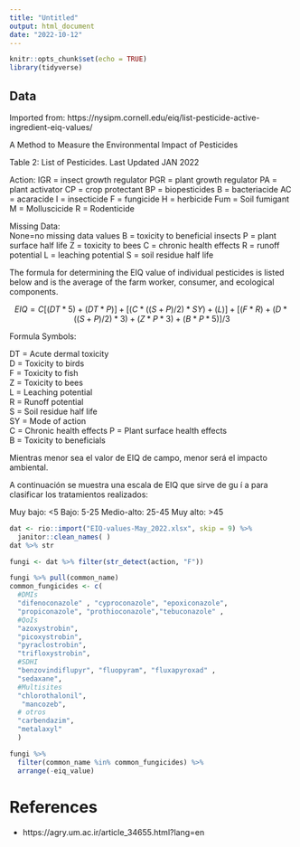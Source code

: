 ```yaml
---
title: "Untitled"
output: html_document
date: "2022-10-12"
---
```


```r
knitr::opts_chunk$set(echo = TRUE)
library(tidyverse)
```

## Data 

Imported from: https://nysipm.cornell.edu/eiq/list-pesticide-active-ingredient-eiq-values/

A Method to Measure the Environmental Impact of Pesticides

Table 2: List of Pesticides. Last Updated JAN 2022	

Action:	
IGR = insect growth regulator
PGR = plant growth regulator
PA = plant activator
CP = crop protectant
BP = biopesticides
B = bacteriacide
AC = acaracide
I = insecticide
F = fungicide
H = herbicide
Fum = Soil fumigant
M = Molluscicide 
R = Rodenticide


Missing Data:	
None=no missing data values
B = toxicity to beneficial insects
P = plant surface half life
Z = toxicity to bees
C = chronic health effects
R = runoff potential
L = leaching potential
S = soil residue half life

The formula for determining the EIQ value of individual pesticides is listed below and is the average of the farm worker, consumer, and ecological components.

$$ EIQ={C[(DT*5)+(DT*P)]+[(C*((S+P)/2)*SY)+(L)]+[(F*R)+(D*((S+P)/2)*3)+(Z*P*3)+(B*P*5)]}/3 $$

Formula Symbols:	

DT = Acute dermal toxicity  
D = Toxicity to birds  
F = Toxicity to fish  
Z = Toxicity to bees  
L = Leaching potential  
R = Runoff potential  
S = Soil residue half life  
SY = Mode of action  
C = Chronic health effects 
P = Plant surface health effects  
B = Toxicity to beneficials

Mientras menor sea el valor de EIQ de campo, menor será el impacto ambiental. 

A continuación se muestra una escala de EIQ que sirve de gu í a para clasificar los tratamientos realizados:

Muy bajo: <5
Bajo: 5-25
Medio-alto: 25-45
Muy alto: >45

```r
dat <- rio::import("EIQ-values-May_2022.xlsx", skip = 9) %>% 
  janitor::clean_names( )
dat %>% str
```

```r
fungi <- dat %>% filter(str_detect(action, "F")) 

fungi %>% pull(common_name)
common_fungicides <- c(
  #DMIs
  "difenoconazole" , "cyproconazole", "epoxiconazole", 
  "propiconazole", "prothioconazole","tebuconazole" ,
  #QoIs
  "azoxystrobin", 
  "picoxystrobin", 
  "pyraclostrobin",
  "trifloxystrobin",
  #SDHI
  "benzovindiflupyr", "fluopyram", "fluxapyroxad" , 
  "sedaxane",
  #Multisites
  "chlorothalonil", 
   "mancozeb",  
  # otros
  "carbendazim", 
  "metalaxyl"
  )
```

```r
fungi %>% 
  filter(common_name %in% common_fungicides) %>% 
  arrange(-eiq_value)
```

# References 

- https://agry.um.ac.ir/article_34655.html?lang=en 